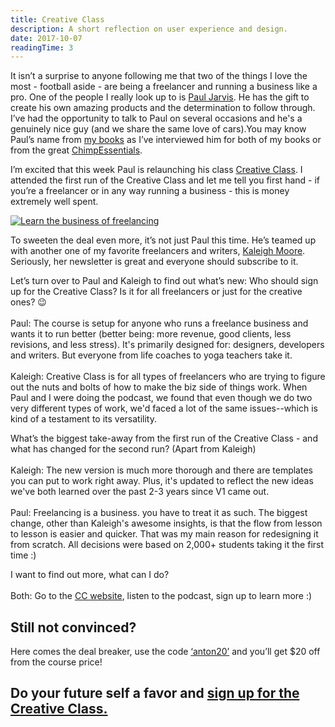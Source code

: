 ```yaml
---
title: Creative Class
description: A short reflection on user experience and design.
date: 2017-10-07
readingTime: 3
---
```


It isn’t a surprise to anyone following me that two of the things I love the most - football aside - are being a freelancer and running a business like a pro.
One of the people I really look up to is [Paul Jarvis](https://pjrvs.com). He has the gift to create his own amazing products and the determination to follow through. I’ve had the opportunity to talk to Paul on several occasions and he's a genuinely nice guy (and we share the same love of cars).You may know Paul’s name from [my books](/books/) as I’ve interviewed him for both of my books or from the great [ChimpEssentials](https://chimpessentials.com/chimp/156/).

I’m excited that this week Paul is relaunching his class [Creative Class](https://creativeclass.co/ref/50/). I attended the first run of the Creative Class and let me tell you first hand - if you’re a freelancer or in any way running a business - this is money extremely well spent.

<a href="https://creativeclass.co/ref/50/" title="Learn the business of freelancing"><img src="https://creativeclass.co/wp-content/uploads/2017/09/cc-aff01.jpg" alt="Learn the business of freelancing" /></a>

To sweeten the deal even more, it’s not just Paul this time. He’s teamed up with another one of my favorite freelancers and writers, [Kaleigh Moore](https://kaleighmoore.com/). Seriously, her newsletter is great and everyone should subscribe to it.

Let’s turn over to Paul and Kaleigh to find out what’s new:
Who should sign up for the Creative Class? Is it for all freelancers or just for the creative ones? 😉<br><br>
Paul:  The course is setup for anyone who runs a freelance business and wants it to run better (better being: more revenue, good clients, less revisions, and less stress). It's primarily designed for: designers, developers and writers. But everyone from life coaches to yoga teachers take it.<br><br>
Kaleigh: Creative Class is for all types of freelancers who are trying to figure out the nuts and bolts of how to make the biz side of things work. When Paul and I were doing the podcast, we found that even though we do two very different types of work, we'd faced a lot of the same issues--which is kind of a testament to its versatility.

What’s the biggest take-away from the first run of the Creative Class - and what has changed for the second run? (Apart from Kaleigh)<br><br>
Kaleigh: The new version is much more thorough and there are templates you can put to work right away. Plus, it's updated to reflect the new ideas we've both learned over the past 2-3 years since V1 came out.<br><br>
Paul: Freelancing is a business. you have to treat it as such. The biggest change, other than Kaleigh's awesome insights, is that the flow from lesson to lesson is easier and quicker. That was my main reason for redesigning it from scratch. All decisions were based on 2,000+ students taking it the first time :)

I want to find out more, what can I do?<br><br>
Both: Go to the [CC website](https://creativeclass.co/ref/50/), listen to the podcast, sign up to learn more :)

## Still not convinced?
Here comes the deal breaker, use the code <u>‘anton20’</u> and you’ll get $20 off from the course price!

## Do your future self a favor and [sign up for the Creative Class.](https://creativeclass.co/ref/50/)